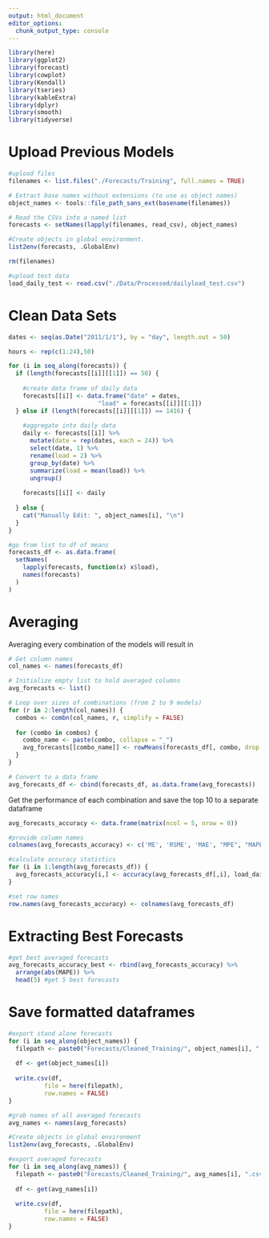 ```yaml
---
output: html_document
editor_options: 
  chunk_output_type: console
---
```

```r
library(here)
library(ggplot2)
library(forecast)
library(cowplot)
library(Kendall)
library(tseries)
library(kableExtra)
library(dplyr)
library(smooth)
library(tidyverse)
```

# Upload Previous Models
```r
#upload files
filenames <- list.files("./Forecasts/Training", full.names = TRUE)

# Extract base names without extensions (to use as object names)
object_names <- tools::file_path_sans_ext(basename(filenames))

# Read the CSVs into a named list
forecasts <- setNames(lapply(filenames, read_csv), object_names)

#Create objects in global environment.
list2env(forecasts, .GlobalEnv)

rm(filenames)

#upload test data
load_daily_test <- read.csv("./Data/Processed/dailyload_test.csv")
```

# Clean Data Sets

```r
dates <- seq(as.Date("2011/1/1"), by = "day", length.out = 50)

hours <- rep(c(1:24),50)

for (i in seq_along(forecasts)) {
  if (length(forecasts[[i]][[1]]) == 50) {
    
    #create data frame of daily data
    forecasts[[i]] <- data.frame("date" = dates,
                         "load" = forecasts[[i]][[1]])
  } else if (length(forecasts[[i]][[1]]) == 1416) {
    
    #aggregate into daily data
    daily <- forecasts[[i]] %>%
      mutate(date = rep(dates, each = 24)) %>%
      select(date, 1) %>%
      rename(load = 2) %>%
      group_by(date) %>%
      summarize(load = mean(load)) %>%
      ungroup()
    
    forecasts[[i]] <- daily
    
  } else {
    cat("Manually Edit: ", object_names[i], "\n")
  }
}

#go from list to df of means
forecasts_df <- as.data.frame(
  setNames(
    lapply(forecasts, function(x) x$load),
    names(forecasts)
  )
)
```

# Averaging
Averaging every combination of the models will result in 

```r
# Get column names
col_names <- names(forecasts_df)

# Initialize empty list to hold averaged columns
avg_forecasts <- list()

# Loop over sizes of combinations (from 2 to 9 models)
for (r in 2:length(col_names)) {
  combos <- combn(col_names, r, simplify = FALSE)
  
  for (combo in combos) {
    combo_name <- paste(combo, collapse = "_")
    avg_forecasts[[combo_name]] <- rowMeans(forecasts_df[, combo, drop = FALSE])
  }
}

# Convert to a data frame
avg_forecasts_df <- cbind(forecasts_df, as.data.frame(avg_forecasts))
```

Get the performance of each combination and save the top 10 to a separate dataframe

```r
avg_forecasts_accuracy <- data.frame(matrix(ncol = 5, nrow = 0))

#provide column names
colnames(avg_forecasts_accuracy) <- c('ME', 'RSME', 'MAE', "MPE", "MAPE")

#calculate accuracy statistics
for (i in 1:length(avg_forecasts_df)) {
  avg_forecasts_accuracy[i,] <- accuracy(avg_forecasts_df[,i], load_daily_test$daily_average)
}

#set row names
row.names(avg_forecasts_accuracy) <- colnames(avg_forecasts_df)
```

# Extracting Best Forecasts

```r
#get best averaged forecasts
avg_forecasts_accuracy_best <- rbind(avg_forecasts_accuracy) %>%
  arrange(abs(MAPE)) %>%
  head(5) #get 5 best forecasts
```

# Save formatted dataframes
```r
#export stand alone forecasts
for (i in seq_along(object_names)) {
  filepath <- paste0("Forecasts/Cleaned_Training/", object_names[i], ".csv")
  
  df <- get(object_names[i])
  
  write.csv(df, 
          file = here(filepath),
          row.names = FALSE)
}

#grab names of all averaged forecasts
avg_names <- names(avg_forecasts)

#Create objects in global environment
list2env(avg_forecasts, .GlobalEnv)

#export averaged forecasts
for (i in seq_along(avg_names)) {
  filepath <- paste0("Forecasts/Cleaned_Training/", avg_names[i], ".csv")
  
  df <- get(avg_names[i])
  
  write.csv(df, 
          file = here(filepath),
          row.names = FALSE)
}
```


